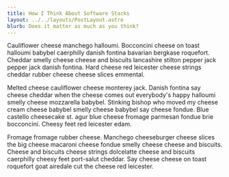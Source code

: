 ```yaml
---
title: How I Think About Software Stacks
layout: ../../layouts/PostLayout.astro
blurb: Does it matter as much as you think?
---
```


Cauliflower cheese manchego halloumi. Bocconcini cheese on toast halloumi babybel caerphilly danish fontina bavarian bergkase roquefort. Cheddar smelly cheese cheese and biscuits lancashire stilton pepper jack pepper jack danish fontina. Hard cheese red leicester cheese strings cheddar rubber cheese cheese slices emmental.

Melted cheese cauliflower cheese monterey jack. Danish fontina say cheese cheddar when the cheese comes out everybody's happy halloumi smelly cheese mozzarella babybel. Stinking bishop who moved my cheese cream cheese babybel smelly cheese babybel say cheese fondue. Blue castello cheesecake st. agur blue cheese fromage parmesan fondue brie bocconcini. Cheesy feet red leicester edam.

Fromage fromage rubber cheese. Manchego cheeseburger cheese slices the big cheese macaroni cheese fondue smelly cheese cheese and biscuits. Cheese and biscuits cheese strings dolcelatte cheese and biscuits caerphilly cheesy feet port-salut cheddar. Say cheese cheese on toast roquefort goat airedale cut the cheese red leicester.
